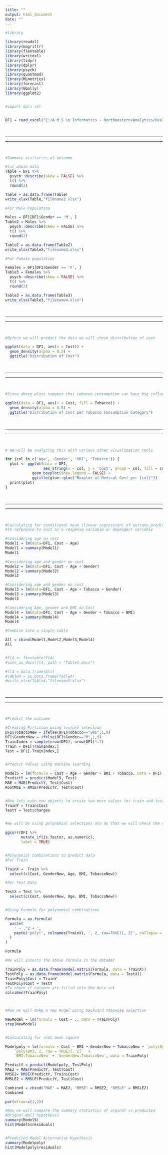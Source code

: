 ```yaml
---
title: ""
output: html_document
date: ""
---
```



```r

#library

library(readxl)
library(magrittr)
library(flextable)
library(writexl)
library(tidyr)
library(dplyr)
library(psych)
library(quantmod)
library(MLmetrics)
library(forecast)
library(GGally)
library(ggplot2)


#import data set


DF1 = read_excel("E:/A M.S in Informatics - Northeastern/Analytics/Healthcare Pharma Data and Apps/Assingment and Discussion 4/medical_costs.xlsx")

```


<br>

---

---

<br>


```r
#Summary statistics of outcome

#for whole data 
Table = DF1 %>% 
  psych::describe(skew = FALSE) %>% 
  t() %>% 
  round(2)

Table = as.data.frame(Table)
write_xlsx(Table,"filename2.xlsx")

#For Male Population 

Males = DF1[DF1$Gender == 'M', ]
Table2 = Males %>% 
  psych::describe(skew = FALSE) %>% 
  t() %>% 
  round(2)

Table2 = as.data.frame(Table2)
write_xlsx(Table2,"filename3.xlsx")

#For Female population

Females = DF1[DF1$Gender == 'F', ]
Table3 = Females %>% 
  psych::describe(skew = FALSE) %>% 
  t() %>% 
  round(2)

Table3 = as.data.frame(Table3)
write_xlsx(Table3,"filename4.xlsx")


```

<br>

---

---

<br>

```r
#Before we will predict the data we will check distribution of cost

ggplot(data = DF1, aes(x = Cost)) + 
  geom_density(alpha = 0.5) + 
  ggtitle("Distribution of Cost")


```


<br>

---

---

<br>

```r

#Since above plots suggest that tobacco consumption can have big influence on hospital cost so we will plot distribution of charges in reference to tobacco consumption

ggplot(data = DF1, aes(x = Cost, fill = Tobacco)) + 
  geom_density(alpha = 0.5) + 
  ggtitle("Distribution of Cost per Tobacco Consumption Category")

```

<br>

---

---

<br>



```r

# We will be analyzing this with various other visualization tools

for (col in c('Age', 'Gender', 'BMI', 'Tobacco')) {
  plot <- ggplot(data = DF1,
                 aes_string(x = col, y = 'Cost', group = col, fill = col)) + 
            geom_boxplot(show.legend = FALSE) + 
            ggtitle(glue::glue("Boxplot of Medical Cost per {col}"))
  print(plot)
}


```

<br>

---

---

<br>



```r

#Calculating for conditional mean (linear regression) of outcome predicted on group
#In reference to cost as a response variable or dependent variable

#Considering age on cost 
Model1 = lm(data=DF1, Cost ~ Age)
Model1 = summary(Model1)
Model1

#Considering age and gender on cost
Model2 = lm(data=DF1, Cost ~ Age + Gender)
Model2 = summary(Model2)
Model2

#Considering age and gender on cost
Model3 = lm(data=DF1, Cost ~ Age + Tobacco + Gender)
Model3 = summary(Model3)
Model3

#Considering Age, gender and BMI on Cost
Model4 = lm(data=DF1, Cost ~ Age + Gender + Tobacco + BMI)
Model4 = summary(Model4)
Model4

#Combine into a single table

All = cbind(Model1,Model2,Model3,Model4)
All


#ft4 <- flextable(ft4)
#save_as_docx(ft4, path = "Table1.docx")

#ft4 = data.frame(All)
#Table4 = as.data.frame(Table4)
#write_xlsx(Table4,"filename5.xlsx")

```




<br>

---

---

<br>

```r

#Predict the outcome

#Creating Partition using feature selection
DF1$TobaccoNew = ifelse(DF1$Tobacco=="yes",1,0)
DF1$GenderNew = ifelse(DF1$Gender=="M",1,0)
TrainIndex = sample(nrow(DF1), nrow(DF1)*.7)
Train = DF1[TrainIndex,]
Test = DF1[-TrainIndex,]


#Predict Values using machine learning

Model5 = lm(formula = Cost ~ Age + Gender + BMI + Tobacco, data = DF1)
PredictY = predict(Model5, Test)
MAE = MAE(PredictY, Test$Cost)
RootMSE = RMSE(PredictY, Test$Cost)


#Now lets make new objects to create two more values for train and test sets for Cost
TrainY = Train$Cost
TestY = Test$charges


#We will be using polynomial selections ato do that we will check the correlation between different variables

ggcorr(DF1 %>% 
       mutate_if(is.factor, as.numeric), 
       label = TRUE)


#Polynomial Combinations to predict data
#For Train

TrainX =  Train %>% 
  select(c(Cost, GenderNew, Age, BMI, TobaccoNew)) 

#For Test Data

TestX = Test %>% 
  select(c(Cost, GenderNew, Age, BMI, TobaccoNew)) 


#Using Formula for polynomial combinations

Formula = as.formula(
  paste(
    ' ~ .^2 + ', 
    paste('poly(', colnames(TrainX), ', 2, raw=TRUE)[, 2]', collapse = ' + ')
  )
)

Formula

#We will inserts the above formula in the dataset

TrainPoly = as.data.frame(model.matrix(Formula, data = TrainX))
TestPoly = as.data.frame(model.matrix(Formula, data = TestX))
TrainPoly$Cost = TrainY
TestPoly$Cost = TestY
#To check if columns are fitted into the data set
colnames(TrainPoly)



#Now we will make a new model using backward stepwise selection

NewModel = lm(formula = Cost ~ ., data = TrainPoly)
step(NewModel)


#Calculating for root mean sqaure 

Modelpoly = lm(formula = Cost ~ BMI + GenderNew + TobaccoNew + `poly(Age, 2, raw = TRUE)[, 2]` + 
    `poly(BMI, 2, raw = TRUE)[, 2]`  + 
    `BMI:TobaccoNew` + `GenderNew:TobaccoNew`, data = TrainPoly)

PredictY = predict(Modelpoly, TestPoly)
MAE2 = MAE(PredictY, Test$Cost)
RMSE2= RMSE(PredictY, Train$Cost)
RMSLE2 = RMSLE(PredictY, Test$Cost)

Combined = cbind("MAE" = MAE2, "RMSE" = RMSE2, "RMSLE" = RMSLE2)
Combined

par(mfrow=c(1,2))

#Now we will compare the summary statistics of orginal vs predicted 
#Orignal Null hypothesis
summary(Model5)
hist(Model5$residuals)


#Predcited Model ALternative Hypothesis
summary(Modelpoly)
hist(Modelpoly$residuals)


```





